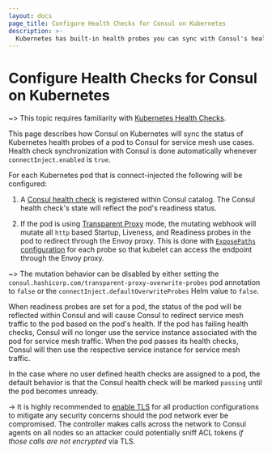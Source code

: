 ```yaml
---
layout: docs
page_title: Configure Health Checks for Consul on Kubernetes
description: >-
  Kubernetes has built-in health probes you can sync with Consul's health checks to ensure service mesh traffic is routed to healthy pods.
---
```


# Configure Health Checks for Consul on Kubernetes

~> This topic requires familiarity with [Kubernetes Health Checks](https://kubernetes.io/docs/tasks/configure-pod-container/configure-liveness-readiness-startup-probes/).

This page describes how Consul on Kubernetes will sync the status of Kubernetes health probes of a pod to Consul for service mesh use cases.
Health check synchronization with Consul is done automatically whenever `connectInject.enabled` is `true`.

For each Kubernetes pod that is connect-injected the following will be configured:

1. A [Consul health check](/consul/api-docs/catalog#register-entity) is registered within Consul catalog.
The Consul health check's state will reflect the pod's readiness status.

1. If the pod is using [Transparent Proxy](/docs/connect/transparent-proxy) mode,
the mutating webhook will mutate all `http` based Startup, Liveness, and Readiness probes in the pod to redirect through the Envoy proxy.
This is done with
[`ExposePaths` configuration](/docs/connect/registration/service-registration#expose-paths-configuration-reference)
for each probe so that kubelet can access the endpoint through the Envoy proxy.

~> The mutation behavior can be disabled by either setting the `consul.hashicorp.com/transparent-proxy-overwrite-probes`
pod annotation to `false` or the `connectInject.defaultOverwriteProbes` Helm value to `false`.

When readiness probes are set for a pod, the status of the pod will be reflected within Consul and will cause Consul to redirect service
mesh traffic to the pod based on the pod's health. If the pod has failing health checks, Consul will no longer use
the service instance associated with the pod for service mesh traffic. When the pod passes its health checks, Consul will
then use the respective service instance for service mesh traffic.

In the case where no user defined health checks are assigned to a pod, the default behavior is that the Consul health check will
be marked `passing` until the pod becomes unready.

-> It is highly recommended to [enable TLS](/docs/k8s/helm#v-global-tls-enabled) for all production configurations to mitigate any
security concerns should the pod network ever be compromised. The controller makes calls across the network to Consul agents on all
nodes so an attacker could potentially sniff ACL tokens *if those calls are not encrypted* via TLS.
